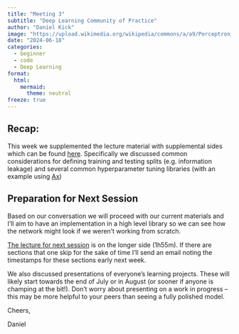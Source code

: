 ```yaml
---
title: "Meeting 3"
subtitle: "Deep Learning Community of Practice"
author: "Daniel Kick"
image: "https://upload.wikimedia.org/wikipedia/commons/a/a9/Perceptron_4layers.png"
date: "2024-06-18"
categories: 
  - beginner
  - code
  - Deep Learning
format:
  html:
    mermaid:
      theme: neutral
freeze: true
---
```


<!-- https://commons.wikimedia.org/wiki/File:Cuneiform_tablet-_private_letter_MET_ME66_245_2.jpg -->

## Recap:

This week we supplemented the lecture material with supplemental sides which can be found [here](./0618_Meeting3Notes.pptx). Specifically we discussed common considerations for defining training and testing splits (e.g. information leakage) and several common hyperparameter tuning libraries (with an example using [Ax](https://ax.dev/))


## Preparation for Next Session

Based on our conversation we will proceed with our current materials and I’ll aim to have an implementation in a high level library so we can see how the network might look if we weren’t working from scratch.

[The lecture for next session](https://youtu.be/P6sfmUTpUmc) is on the longer side (1h55m). If there are sections that one skip for the sake of time I’ll send an email noting the timestamps for these sections early next week.

We also discussed presentations of everyone’s learning projects. These will likely start towards the end of July or in August (or sooner if anyone is champing at the bit!). Don’t worry about presenting on a work in progress – this may be more helpful to your peers than seeing a fully polished model.

Cheers,

Daniel
